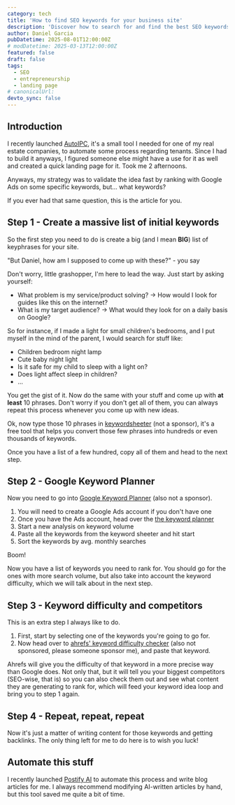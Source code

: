```yaml
---
category: tech
title: 'How to find SEO keywords for your business site'
description: 'Discover how to search for and find the best SEO keywords for your landing page'
author: Daniel Garcia
pubDatetime: 2025-08-01T12:00:00Z
# modDatetime: 2025-03-13T12:00:00Z
featured: false
draft: false
tags:
  - SEO
  - entrepreneurship
  - landing page
# canonicalUrl:
devto_sync: false
---
```


## Introduction

I recently launched [AutoIPC](https://autoipc.es), it's a small tool I needed for one of my real estate companies, to automate some process regarding tenants. Since I had to build it anyways, I figured someone else might have a use for it as well and created a quick landing page for it. Took me 2 afternoons.

Anyways, my strategy was to validate the idea fast by ranking with Google Ads on some specific keywords, but... what keywords?

If you ever had that same question, this is the article for you.

## Step 1 - Create a massive list of initial keywords

So the first step you need to do is create a big (and I mean **BIG**) list of keyphrases for your site.

"But Daniel, how am I supposed to come up with these?" - you say

Don't worry, little grashopper, I'm here to lead the way. Just start by asking yourself:

- What problem is my service/product solving? -> How would I look for guides like this on the internet?
- What is my target audience? -> What would they look for on a daily basis on Google?

So for instance, if I made a light for small children's bedrooms, and I put myself in the mind of the parent, I would search for stuff like:

- Children bedroom night lamp
- Cute baby night light
- Is it safe for my child to sleep with a light on?
- Does light affect sleep in children?
- ...

You get the gist of it. Now do the same with your stuff and come up with **at least** 10 phrases. Don't worry if you don't get all of them, you can always repeat this process whenever you come up with new ideas.

Ok, now type those 10 phrases in [keywordsheeter](https://keywordsheeter.com/) (not a sponsor), it's a free tool that helps you convert those few phrases into hundreds or even thousands of keywords.

Once you have a list of a few hundred, copy all of them and head to the next step.

## Step 2 - Google Keyword Planner

Now you need to go into [Google Keyword Planner](https://business.google.com/ad-tools/keyword-planner/) (also not a sponsor).

1. You will need to create a Google Ads account if you don't have one
2. Once you have the Ads account, head over the [the keyword planner](https://ads.google.com/aw/keywordplanner/home)
3. Start a new analysis on keyword volume
4. Paste all the keywords from the keyword sheeter and hit start
5. Sort the keywords by avg. monthly searches

Boom!

Now you have a list of keywords you need to rank for. You should go for the ones with more search volume, but also take into account the keyword difficulty, which we will talk about in the next step.

## Step 3 - Keyword difficulty and competitors

This is an extra step I always like to do.

1. First, start by selecting one of the keywords you're going to go for.
2. Now head over to [ahrefs' keyword difficulty checker](https://ahrefs.com/keyword-difficulty) (also not sponsored, please someone sponsor me), and paste that keyword.

Ahrefs will give you the difficulty of that keyword in a more precise way than Google does. Not only that, but it will tell you your biggest competitors (SEO-wise, that is) so you can also check them out and see what content they are generating to rank for, which will feed your keyword idea loop and bring you to step 1 again.

## Step 4 - Repeat, repeat, repeat

Now it's just a matter of writing content for those keywords and getting backlinks. The only thing left for me to do here is to wish you luck!

## Automate this stuff

I recently launched [Postify AI](https://postifyai.com) to automate this process and write blog articles for me. I always recommend modifying AI-written articles by hand, but this tool saved me quite a bit of time.
